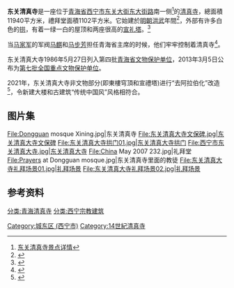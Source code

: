 {{文物保护单位
| 级别 = 1
| 名称 = 东关清真大寺
| 图片 = Dongguan mosque.jpg
| 说明 = 
| Cat = 青海全国重点文物保护单位
| 省区市 = 青海省
| 市/县名 = 
| 所在 = 西宁市城东区东关大街
| 坐标 = {{Coord|36|36|55.51|N|101|47|43.98|E}}
| 分类 = 古建筑
| 时代 = 明至民国
| 编号 = 7-1472（国），4-?（省）
| 登录 = 2013年3月5日
}}
'''东关清真寺'''是一座位于[[青海省|青海省]][[西宁市|西宁市]][[东关大街|东关大街]][[东大街路|东大街路]]南一侧<ref>[http://bj.aoyou.com/S1603 东关清真寺景点详情]{{Dead link|date=2020年2月 |bot=InternetArchiveBot |fix-attempted=yes }}</ref>的[[清真寺|清真寺]]，總面積11940平方米，禮拜堂面積1102平方米。它始建於[[明朝|明朝]][[洪武|洪武]]年間<ref>{{Cite web |url=http://www.islam.org.hk/?action-viewnews-itemid-5438 |title=中國著名清真寺- 伊斯蘭之光中文伊斯蘭教綜合門戶網站 |access-date=2011-06-28 |archive-date=2010-06-27 |archive-url=https://web.archive.org/web/20100627130341/http://www.islam.org.hk/?action-viewnews-itemid-5438 |dead-url=no }}</ref>，外部有许多白色的[[拱|拱]]，有着一绿一白的屋顶和两座很高的[[宣礼塔|宣礼塔]]。<ref name="Witness">{{cite book|title=China|publisher=Eye Witness Travel Guides|pages=498}}</ref>

当[[马家军|马家军]]的军阀[[马麒|马麒]]和[[马步芳|马步芳]]担任青海省主席的时候，他们牢牢控制着清真寺<ref>{{cite book|url=http://books.google.com/books?id=NyhtAAAAMAAJ&q=ma+qi+muslim&dq=ma+qi+muslim&hl=en&ei=pX-qTOXTFMP88AbioMSODQ&sa=X&oi=book_result&ct=result&resnum=6&ved=0CEUQ6AEwBTgK|title=Devout societies vs. impious states?: transmitting Islamic learning in Russia, Central Asia and China, through the twentieth century : proceedings of an international colloquium held in the Carré des Sciences, French Ministry of Research, Paris, November 12-13, 2001|author=Stéphane A. Dudoignon|year=2004|publisher=Schwarz|location=|isbn=3879973148|page=68|pages=|accessdate=2010-06-28|archive-date=2014-07-04|archive-url=https://web.archive.org/web/20140704225240/http://books.google.com/books?id=NyhtAAAAMAAJ&q=ma+qi+muslim&dq=ma+qi+muslim&hl=en&ei=pX-qTOXTFMP88AbioMSODQ&sa=X&oi=book_result&ct=result&resnum=6&ved=0CEUQ6AEwBTgK|dead-url=no}}</ref>。

东关清真大寺1986年5月27日列入第四批[[青海省文物保护单位|青海省文物保护单位]]，2013年3月5日公布为[[第七批全国重点文物保护单位|第七批全国重点文物保护单位]]。

2021年，东关清真大寺非文物部分(即東樓穹頂和宣禮塔)进行“去阿拉伯化”改造<ref>{{cite news |author1=張勇 |title=青海著名清真寺暫停開放 恐遭當局改造 |url=https://hk.epochtimes.com/news/2021-07-20/61231008 |accessdate=2022-04-19 |work=(法轮功附属媒体) 大纪元 |date=2021-07-20}}</ref>，令新建大楼和古建筑“传统中国风”风格相符合。

== 图片集 ==
<gallery>
File:Dongguan mosque Xining.jpg|东关清真寺
File:东关清真大寺文保碑.jpg|东关清真大寺文保碑
File:东关清真大寺拱门01.jpg|东关清真大寺拱门
File:西宁市东关清真大寺.jpg|东关清真大寺
File:China May 2007 232.jpg|礼拜堂
File:Prayers at Dongguan mosque.jpg|东关清真寺里面的教徒
File:东关清真大寺礼拜场景01.jpg|礼拜场景
File:东关清真大寺礼拜场景02.jpg|礼拜场景
</gallery>

== 参考资料 ==
{{Reflist}}
{{commonscat|Dongguan Mosque}}

{{青海全国重点文物保护单位}}

[[分类:青海清真寺|分类:青海清真寺]]
[[分类:西宁宗教建筑|分类:西宁宗教建筑]]
[[Category:城东区_(西宁市)|Category:城东区 (西宁市)]]
[[Category:14世紀清真寺|Category:14世紀清真寺]]